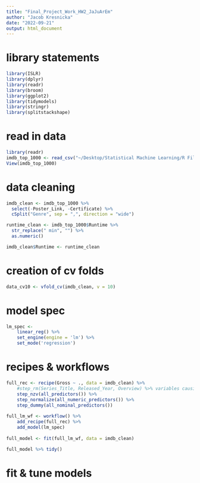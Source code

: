 ```yaml
---
title: "Final_Project_Work_HW2_JaJuArEm"
author: "Jacob Kresnicka"
date: "2022-09-21"
output: html_document
---
```


# library statements 

```r
library(ISLR)
library(dplyr)
library(readr)
library(broom)
library(ggplot2)
library(tidymodels) 
library(stringr)
library(splitstackshape)
```

# read in data

```r
library(readr)
imdb_top_1000 <- read_csv("~/Desktop/Statistical Machine Learning/R Files/Final Project/imdb_top_1000.csv")
View(imdb_top_1000)
```

# data cleaning

```r
imdb_clean <- imdb_top_1000 %>%
  select(-Poster_Link, -Certificate) %>%
  cSplit("Genre", sep = ",", direction = "wide")

runtime_clean <- imdb_top_1000$Runtime %>%
  str_replace(" min", "") %>%
  as.numeric()

imdb_clean$Runtime <- runtime_clean

```

# creation of cv folds

```r
data_cv10 <- vfold_cv(imdb_clean, v = 10)
```

# model spec

```r
lm_spec <-
    linear_reg() %>% 
    set_engine(engine = 'lm') %>% 
    set_mode('regression')
```

# recipes & workflows

```r
full_rec <- recipe(Gross ~ ., data = imdb_clean) %>%
    #step_rm(Series_Title, Released_Year, Overview) %>% variables causing issues
    step_nzv(all_predictors()) %>% 
    step_normalize(all_numeric_predictors()) %>% 
    step_dummy(all_nominal_predictors()) 
    
full_lm_wf <- workflow() %>%
    add_recipe(full_rec) %>%
    add_model(lm_spec)
    
full_model <- fit(full_lm_wf, data = imdb_clean) 

full_model %>% tidy()
```


# fit & tune models

```r

```
